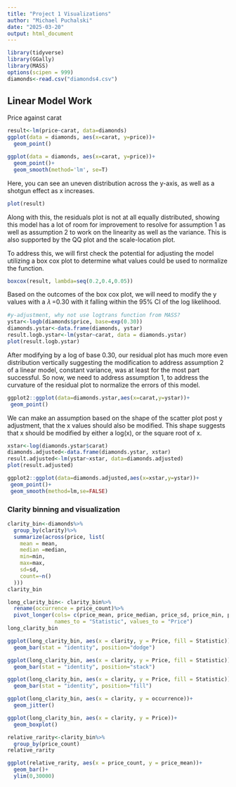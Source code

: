 ```yaml
---
title: "Project 1 Visualizations"
author: "Michael Puchalski"
date: "2025-03-20"
output: html_document
---
```


```r
library(tidyverse)
library(GGally)
library(MASS)
options(scipen = 999)
diamonds<-read.csv("diamonds4.csv")
```

## Linear Model Work

Price against carat

```r
result<-lm(price~carat, data=diamonds)
ggplot(data = diamonds, aes(x=carat, y=price))+
  geom_point()
```

```r
ggplot(data = diamonds, aes(x=carat, y=price))+
  geom_point()+
  geom_smooth(method='lm', se=T)
```

Here, you can see an uneven distribution across the y-axis, as well as a shotgun effect as x increases.

```r
plot(result)
```

Along with this, the residuals plot is not at all equally distributed, showing this model has a lot of room for improvement to resolve for assumption 1 as well as assumption 2 to work on the linearity as well as the variance. This is also supported by the QQ plot and the scale-location plot.

To address this, we will first check the potential for adjusting the model utilizing a box cox plot to determine what values could be used to normalize the function.

```r
boxcox(result, lambda=seq(0.2,0.4,0.05))
```

Based on the outcomes of the box cox plot, we will need to modify the y values with a 𝜆 =0.30 with it falling within the 95% CI of the log likelihood.

```r
#y-adjustment, why not use logtrans function from MASS?
ystar<-logb(diamonds$price, base=exp(0.30))
diamonds.ystar<-data.frame(diamonds, ystar)
result.logb.ystar<-lm(ystar~carat, data = diamonds.ystar)
plot(result.logb.ystar)
```

After modifying by a log of base 0.30, our residual plot has much more even distribution vertically suggesting the modification to address assumption 2 of a linear model, constant variance, was at least for the most part successful. So now, we need to address assumption 1, to address the curvature of the residual plot to normalize the errors of this model.

```r
ggplot2::ggplot(data=diamonds.ystar,aes(x=carat,y=ystar))+
 geom_point()
```

We can make an assumption based on the shape of the scatter plot post y adjustment, that the x values should also be modified. This shape suggests that x should be modified by either a log(x), or the square root of x.

```r
xstar<-log(diamonds.ystar$carat)
diamonds.adjusted<-data.frame(diamonds.ystar, xstar)
result.adjusted<-lm(ystar~xstar, data=diamonds.adjusted)
plot(result.adjusted)
```

```r
ggplot2::ggplot(data=diamonds.adjusted,aes(x=xstar,y=ystar))+
 geom_point()+
 geom_smooth(method=lm,se=FALSE)
```

### Clarity binning and visualization

```r
clarity_bin<-diamonds%>%
  group_by(clarity)%>%
  summarize(across(price, list(
    mean = mean,
    median =median,
    min=min,
    max=max,
    sd=sd,
    count=~n()
  )))
clarity_bin
```

```r
long_clarity_bin<- clarity_bin%>%
  rename(occurrence = price_count)%>%
  pivot_longer(cols= c(price_mean, price_median, price_sd, price_min, price_max, occurrence),
               names_to = "Statistic", values_to = "Price")
long_clarity_bin
```

```r
ggplot(long_clarity_bin, aes(x = clarity, y = Price, fill = Statistic))+
  geom_bar(stat = "identity", position="dodge")
```

```r
ggplot(long_clarity_bin, aes(x = clarity, y = Price, fill = Statistic))+
  geom_bar(stat = "identity", position="stack")
```

```r
ggplot(long_clarity_bin, aes(x = clarity, y = Price, fill = Statistic))+
  geom_bar(stat = "identity", position="fill")
```

```r
ggplot(long_clarity_bin, aes(x = clarity, y = occurrence))+
  geom_jitter()
```

```r
ggplot(long_clarity_bin, aes(x = clarity, y = Price))+
  geom_boxplot()
```

```r
relative_rarity<-clarity_bin%>%
  group_by(price_count)
relative_rarity
```

```r
ggplot(relative_rarity, aes(x = price_count, y = price_mean))+
  geom_bar()+
  ylim(0,30000)
```
